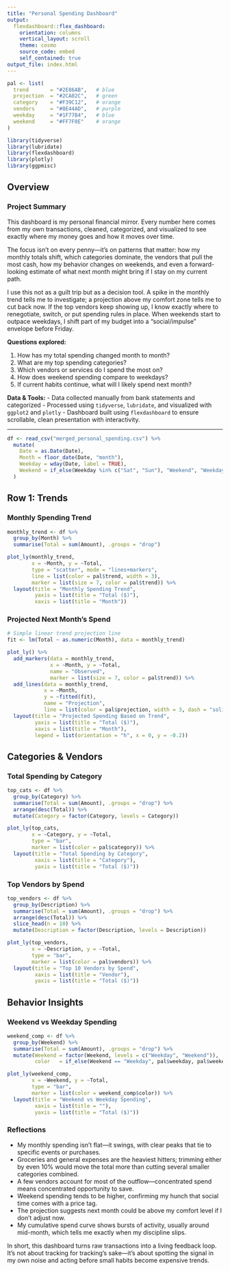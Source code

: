 ---
title: "Personal Spending Dashboard"
output:
  flexdashboard::flex_dashboard:
    orientation: columns
    vertical_layout: scroll
    theme: cosmo
    source_code: embed
    self_contained: true
output_file: index.html
---

```{r setup, include=FALSE}

pal <- list(
  trend       = "#2E86AB",   # blue
  projection  = "#2CA02C",   # green
  category    = "#F39C12",   # orange
  vendors     = "#8E44AD",   # purple
  weekday     = "#1F77B4",   # blue
  weekend     = "#FF7F0E"    # orange
)

library(tidyverse)
library(lubridate)
library(flexdashboard)
library(plotly)
library(ggpmisc)
```

## Overview {.storyboard}

### Project Summary

This dashboard is my personal financial mirror. Every number here comes from my own transactions, cleaned, categorized, and visualized to see exactly where my money goes and how it moves over time.

The focus isn’t on every penny—it’s on patterns that matter: how my monthly totals shift, which categories dominate, the vendors that pull the most cash, how my behavior changes on weekends, and even a forward-looking estimate of what next month might bring if I stay on my current path.

I use this not as a guilt trip but as a decision tool. A spike in the monthly trend tells me to investigate; a projection above my comfort zone tells me to cut back now. If the top vendors keep showing up, I know exactly where to renegotiate, switch, or put spending rules in place. When weekends start to outpace weekdays, I shift part of my budget into a “social/impulse” envelope before Friday.


**Questions explored:**

1. How has my total spending changed month to month?
2. What are my top spending categories?
3. Which vendors or services do I spend the most on?
4. How does weekend spending compare to weekdays?
5. If current habits continue, what will I likely spend next month?

**Data & Tools:**
- Data collected manually from bank statements and categorized
- Processed using `tidyverse`, `lubridate`, and visualized with `ggplot2` and `plotly`
- Dashboard built using `flexdashboard` to ensure scrollable, clean presentation with interactivity.

---

```{r data-prep}
df <- read_csv("merged_personal_spending.csv") %>%
  mutate(
    Date = as.Date(Date),
    Month = floor_date(Date, "month"),
    Weekday = wday(Date, label = TRUE),
    Weekend = if_else(Weekday %in% c("Sat", "Sun"), "Weekend", "Weekday")
  )
```

## Row 1: Trends {data-height=380}

### Monthly Spending Trend
```{r}
monthly_trend <- df %>%
  group_by(Month) %>%
  summarise(Total = sum(Amount), .groups = "drop")

plot_ly(monthly_trend,
        x = ~Month, y = ~Total,
        type = "scatter", mode = "lines+markers",
        line = list(color = pal$trend, width = 3),
        marker = list(size = 7, color = pal$trend)) %>%
  layout(title = "Monthly Spending Trend",
         yaxis = list(title = "Total ($)"),
         xaxis = list(title = "Month"))

```

### Projected Next Month's Spend
```{r}
# Simple linear trend projection line
fit <- lm(Total ~ as.numeric(Month), data = monthly_trend)

plot_ly() %>%
  add_markers(data = monthly_trend,
              x = ~Month, y = ~Total,
              name = "Observed",
              marker = list(size = 7, color = pal$trend)) %>%
  add_lines(data = monthly_trend,
            x = ~Month,
            y = ~fitted(fit),
            name = "Projection",
            line = list(color = pal$projection, width = 3, dash = "solid")) %>%
  layout(title = "Projected Spending Based on Trend",
         yaxis = list(title = "Total ($)"),
         xaxis = list(title = "Month"),
         legend = list(orientation = "h", x = 0, y = -0.2))


```

## Categories & Vendors

### Total Spending by Category
```{r}
top_cats <- df %>%
  group_by(Category) %>%
  summarise(Total = sum(Amount), .groups = "drop") %>%
  arrange(desc(Total)) %>%
  mutate(Category = factor(Category, levels = Category))

plot_ly(top_cats,
        x = ~Category, y = ~Total,
        type = "bar",
        marker = list(color = pal$category)) %>%
  layout(title = "Total Spending by Category",
         xaxis = list(title = "Category"),
         yaxis = list(title = "Total ($)"))


```

### Top Vendors by Spend
```{r}
top_vendors <- df %>%
  group_by(Description) %>%
  summarise(Total = sum(Amount), .groups = "drop") %>%
  arrange(desc(Total)) %>%
  slice_head(n = 10) %>%
  mutate(Description = factor(Description, levels = Description))

plot_ly(top_vendors,
        x = ~Description, y = ~Total,
        type = "bar",
        marker = list(color = pal$vendors)) %>%
  layout(title = "Top 10 Vendors by Spend",
         xaxis = list(title = "Vendor"),
         yaxis = list(title = "Total ($)"))


```

## Behavior Insights

### Weekend vs Weekday Spending
```{r}
weekend_comp <- df %>%
  group_by(Weekend) %>%
  summarise(Total = sum(Amount), .groups = "drop") %>%
  mutate(Weekend = factor(Weekend, levels = c("Weekday", "Weekend")),
         color   = if_else(Weekend == "Weekday", pal$weekday, pal$weekend))

plot_ly(weekend_comp,
        x = ~Weekend, y = ~Total,
        type = "bar",
        marker = list(color = weekend_comp$color)) %>%
  layout(title = "Weekend vs Weekday Spending",
         xaxis = list(title = ""),
         yaxis = list(title = "Total ($)"))


```

### Reflections

- My monthly spending isn’t flat—it swings, with clear peaks that tie to specific events or purchases.
- Groceries and general expenses are the heaviest hitters; trimming either by even 10% would move the total more than cutting several smaller categories combined.
- A few vendors account for most of the outflow—concentrated spend means concentrated opportunity to save.
- Weekend spending tends to be higher, confirming my hunch that social time comes with a price tag.
- The projection suggests next month could be above my comfort level if I don’t adjust now.
- My cumulative spend curve shows bursts of activity, usually around mid-month, which tells me exactly when my discipline slips.

In short, this dashboard turns raw transactions into a living feedback loop. It’s not about tracking for tracking’s sake—it’s about spotting the signal in my own noise and acting before small habits become expensive trends.